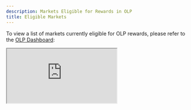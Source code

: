 ```yaml
---
description: Markets Eligible for Rewards in OLP
title: Eligible Markets
---
```


To view a list of markets currently eligible for OLP rewards, please refer to the [OLP Dashboard](https://trading.injective.network/program/liquidity):&#x20;

<iframe src="https://trading.injective.network/program/liquidity" className="w-full h-96 rounded-xl"></iframe>

